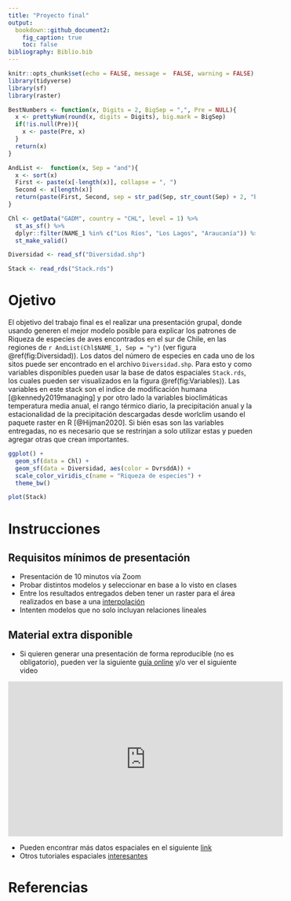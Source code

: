 ```yaml
---
title: "Proyecto final"
output:
  bookdown::github_document2:
    fig_caption: true
    toc: false
bibliography: Biblio.bib
---
```


```r
knitr::opts_chunk$set(echo = FALSE, message =  FALSE, warning = FALSE)
library(tidyverse)
library(sf)
library(raster)

BestNumbers <- function(x, Digits = 2, BigSep = ",", Pre = NULL){
  x <- prettyNum(round(x, digits = Digits), big.mark = BigSep)
  if(!is.null(Pre)){
    x <- paste(Pre, x)
  }
  return(x)
}

AndList <-  function(x, Sep = "and"){
  x <- sort(x)
  First <- paste(x[-length(x)], collapse = ", ")
  Second <- x[length(x)]
  return(paste(First, Second, sep = str_pad(Sep, str_count(Sep) + 2, "both")))
}

Chl <- getData("GADM", country = "CHL", level = 1) %>% 
  st_as_sf() %>% 
  dplyr::filter(NAME_1 %in% c("Los Ríos", "Los Lagos", "Araucanía")) %>% 
  st_make_valid()

Diversidad <- read_sf("Diversidad.shp")

Stack <- read_rds("Stack.rds")
```

# Ojetivo

El objetivo del trabajo final es el realizar una presentación grupal, donde usando generen el mejor modelo posible para explicar los patrones de Riqueza de especies de aves encontrados en el sur de Chile, en las regiones de `r AndList(Chl$NAME_1, Sep = "y")` (ver figura \@ref(fig:Diversidad)). Los datos del número de especies en cada uno de los sitos puede ser encontrado en el archivo `Diversidad.shp`. Para esto y como variables disponibles pueden usar la base de datos espaciales `Stack.rds`, los cuales pueden ser visualizados en la figura \@ref(fig:Variables)). Las variables en este stack son el indice de modificación humana [@kennedy2019managing] y por otro lado la variables bioclimáticas temperatura media anual, el rango térmico diario, la precipitación anual y la estacionalidad de la precipitación descargadas desde worlclim usando el paquete raster en R [@Hijman2020]. Si bién esas son las variables entregadas, no es necesario que se restrinjan a solo utilizar estas y pueden agregar otras que crean importantes.

```r
ggplot() + 
  geom_sf(data = Chl) + 
  geom_sf(data = Diversidad, aes(color = DvrsddA)) +
  scale_color_viridis_c(name = "Riqueza de especies") +
  theme_bw()
```



```r
plot(Stack)
```

# Instrucciones

## Requisitos mínimos de presentación

* Presentación de 10 minutos vía Zoom
* Probar distintos modelos y seleccionar en base a lo visto en clases
* Entre los resultados entregados deben tener un raster para el área realizados en base a una [interpolación](https://youtu.be/AjWvI9P6jos)
* Intenten modelos que no solo incluyan relaciones lineales

## Material extra disponible

* Si quieren generar una presentación de forma reproducible (no es obligatorio), pueden ver la siguiente [guía online](https://bookdown.org/yihui/rmarkdown/presentations.html) y/o ver el siguiente video

<iframe width="560" height="315" src="https://www.youtube.com/embed/2fg_X0d6SRA" frameborder="0" allow="accelerometer; autoplay; clipboard-write; encrypted-media; gyroscope; picture-in-picture" allowfullscreen></iframe>
* Pueden encontrar más datos espaciales en el siguiente [link](https://gisgeography.com/best-free-gis-data-sources-raster-vector/)
* Otros tutoriales espaciales [interesantes](https://youtu.be/dQw4w9WgXcQ) 

# Referencias